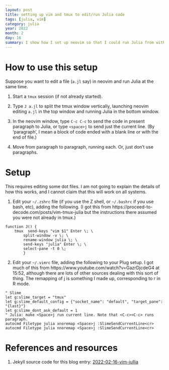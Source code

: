 ```yaml
---
layout: post
title: setting up vim and tmux to edit/run Julia code
tags: [julia, vim]
category: julia
year: 2022
month: 2
day: 16
summary: I show how I set up neovim so that I could run Julia from within the editor.  This presumes that tmux is running.
---
```


# How to use this setup

Suppose you want to edit a file (`a.jl` say) in neovim and run Julia at the
same time.

1. Start a `tmux` session (if not already started).

2. Type `J a.jl` to split the tmux window vertically, launching neovim editing
   `a.jl` in the top window and running Julia in the bottom window.

3. In the neovim window, type `C-c C-c` to send the code in present paragraph to Julia,
   or type `<space>j` to send just the current line.  (By 'paragraph', I mean
   a block of code ended with a blank line or with the end of file.)

4. Move from paragraph to paragraph, running each.  Or, just don't use
   paragraphs.

# Setup

This requires editing some dot files.  I am not going to explain the details of
how this works, and I cannot claim that this will work on all systems.

1. Edit your `~/.zshrc` file (if you use the Z shell, or `~/.bashrc` if you use
   bash, etc), adding the following.  (I got this from
   https://proceed-to-decode.com/posts/vim-tmux-julia but the instructions
   there assumed you were not already in tmux.)

```
function J() {
    tmux  send-keys "vim $1" Enter \; \
        split-window -v \; \
        rename-window julia \; \
        send-keys "julia" Enter \; \
        select-pane -t 0 \;
        }
```

2. Edit your `~/.vimrc` file, adding the following to your Plug setup.  I got
   much of this from https://www.youtube.com/watch?v=GazrDjcdeG4 at 15:52,
   although there are lots of other sources dealing with this sort of thing.
   The remapping of <Space>j is something I made up, corresponding to <Space>r
   in R mode.
```
" Slime
let g:slime_target = "tmux"
let g:slime_default_config = {"socket_name": "default", "target_pane": "{last}"}
let g:slime_dont_ask_default = 1
" Julia: make <Space>j run current line. Note that <C-c><C-c> runs paragraph.
autocmd Filetype julia xnoremap <Space>j :SlimeSendCurrentLine<cr>
autocmd Filetype julia nnoremap <Space>j :SlimeSendCurrentLine<cr>
```


# References and resources

1. Jekyll source code for this blog entry: [2022-02-16-vim-jullia](https://raw.github.com/dankelley/dankelley.github.io/master/assets/2022-02-16-vim-julia.Rmd)


